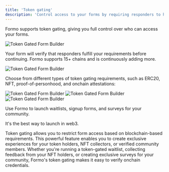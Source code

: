```yaml
---
title: 'Token gating'
description: 'Control access to your forms by requiring responders to hold specific tokens, NFTs, or complete identity verification.'
---
```


Formo supports token gating, giving you full control over who can access your forms. 

<Frame>
	<img src="/images/token-gated-forms-token-gate-3.png" alt="Token Gated Form Builder" />
</Frame>

Your form will verify that responders fulfill your requirements before continuing. 
Formo supports 15+ chains and is continuously adding more.

<Frame>
	<img src="/images/token-gated-forms-token-gate-0.png" alt="Token Gated Form Builder" />
</Frame>

Choose from different types of token gating requirements, such as ERC20, NFT, proof-of-personhood, and onchain attestations:

<Frame>
	<img src="/images/token-gated-forms-token-gate-1.png" alt="Token Gated Form Builder" />
	<img src="/images/token-gated-forms-token-gate-2.png" alt="Token Gated Form Builder" />
</Frame>


<Frame>
	<img src="/images/token-gated-forms-token-gate-3.png" alt="Token Gated Form Builder" />
</Frame>

Use Formo to launch waitlists, signup forms, and surveys for your community. 

It's the best way to launch in web3.

Token gating allows you to restrict form access based on blockchain-based requirements. This powerful feature enables you to create exclusive experiences for your token holders, NFT collectors, or verified community members. Whether you're running a token-gated waitlist, collecting feedback from your NFT holders, or creating exclusive surveys for your community, Formo's token gating makes it easy to verify onchain credentials.